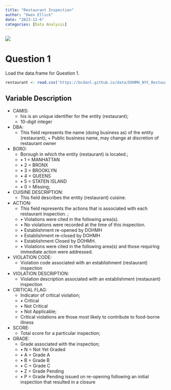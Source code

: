 ```yaml
---
title: "Restaurant Inspection"
author: "Owen Ellick"
date: "2023-12-6"
categories: [Data Analysis]
---
```


![](/Users/owenellick/Documents/OwenEllick.github.io/img/Restaurant%20inspection.png)

# Question 1

Load the data.frame for Question 1.

```r
restaurant <- read.csv('https://bcdanl.github.io/data/DOHMH_NYC_Restaurant_Inspection.csv')
```

## Variable Description

-   CAMIS:
    -   his is an unique identifier for the entity (restaurant);
    -   10-digit integer
-   DBA:
    -   This field represents the name (doing business as) of the entity (restaurant); + Public business name, may change at discretion of restaurant owner
-   BORO:
    -   Borough in which the entity (restaurant) is located.;
    -   • 1 = MANHATTAN
    -   • 2 = BRONX
    -   • 3 = BROOKLYN
    -   • 4 = QUEENS
    -   • 5 = STATEN ISLAND
    -   • 0 = Missing;
-   CUISINE DESCRIPTION:
    -   This field describes the entity (restaurant) cuisine.
-   ACTION:
    -   This field represents the actions that is associated with each restaurant inspection. ;
    -   • Violations were cited in the following area(s).
    -   • No violations were recorded at the time of this inspection.
    -   • Establishment re-opened by DOHMH
    -   • Establishment re-closed by DOHMH
    -   • Establishment Closed by DOHMH.
    -   • Violations were cited in the following area(s) and those requiring immediate action were addressed.
-   VIOLATION CODE:
    -   Violation code associated with an establishment (restaurant) inspection
-   VIOLATION DESCRIPTION:
    -   Violation description associated with an establishment (restaurant) inspection
-   CRITICAL FLAG:
    -   Indicator of critical violation;
    -   • Critical
    -   • Not Critical
    -   • Not Applicable;
    -   Critical violations are those most likely to contribute to food-borne illness
-   SCORE:
    -   Total score for a particular inspection;
-   GRADE:
    -   Grade associated with the inspection;
    -   • N = Not Yet Graded
    -   • A = Grade A
    -   • B = Grade B
    -   • C = Grade C
    -   • Z = Grade Pending
    -   • P = Grade Pending issued on re-opening following an initial inspection that resulted in a closure
